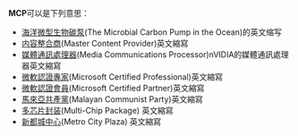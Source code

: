 '''MCP'''可以是下列意思：
*[[海洋微型生物碳泵|海洋微型生物碳泵]](The Microbial Carbon Pump in the Ocean)的英文缩写
*[[内容整合商|内容整合商]](Master Content Provider)英文縮寫
*[[媒體通訊處理器|媒體通訊處理器]](Media Communications Processor)nVIDIA的媒體通訊處理器英文縮寫
*[[微軟認證專家|微軟認證專家]](Microsoft Certified Professional)英文縮寫
*[[微軟認證會員|微軟認證會員]](Microsoft Certified Partner)英文縮寫
*[[馬來亞共產黨|馬來亞共產黨]](Malayan Communist Party)英文縮寫
*[[多芯片封装|多芯片封装]](Multi-Chip Package) 英文縮寫
*[[新都城中心|新都城中心]](Metro City Plaza) 英文縮寫
{{disambig|Cat=三字拉丁字母缩写消歧义}}